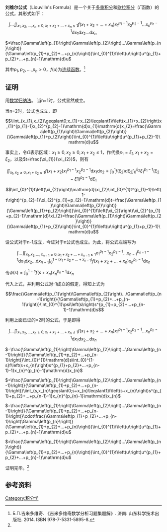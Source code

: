 '''刘维尔公式'''（Liouville's Formula）是一个关于[[多重积分|多重积分]]和[[欧拉积分|欧拉积分]]（<math>\Gamma</math>函数）的公式，其形式如下：
:<math>\int ...\iint_{x_{1},x_{2},...,x_{n}\geqslant0;x_{1}+x_{2}+...+x_{n}\leqslant1}f\left(x_{1}+x_{2}+...+x_{n}\right)x_{1}^{p_{1}-1}x_{2}^{p_{2}-1}...x_{n}^{p_{n}-1}\mathrm{d}x_{1}\mathrm{d}x_{2}...\mathrm{d}x_{n}</math>

<math>=\frac{\Gamma\left(p_{1}\right)\Gamma\left(p_{2}\right)...\Gamma\left(p_{n}\right)}{\Gamma\left(p_{1}+p_{2}+...+p_{n}\right)}\int_{0}^{1}f\left(u\right)u^{p_{1}+p_{2}+...+p_{n}-1}\mathrm{d}u</math>

其中<math>p_{1},p_{2},...,p_{n}>0</math>，<math>f\left(u\right)</math>为[[连续函数|连续函数]]。<ref name="a1">Б.П.吉米多维奇. 《吉米多维奇数学分析习题集题解》. 济南: 山东科学技术出版社. 2014. ISBN 978-7-5331-5895-8.</ref>

==证明==
用[[数学归纳法|数学归纳法]]。
当n=1时，公式显然成立。

当n=2时，公式也成立，即
:<math>\iint_{x_{1},x_{2}\geqslant0;x_{1}+x_{2}\leqslant1}f\left(x_{1}+x_{2}\right)x_{1}^{p_{1}-1}x_{2}^{p_{2}-1}\mathrm{d}x_{1}\mathrm{d}x_{2}=\frac{\Gamma\left(p_{1}\right)\Gamma\left(p_{2}\right)}{\Gamma\left(p_{1}+p_{2}\right)}\int_{0}^{1}f\left(u\right)u^{p_{1}+p_{2}-1}\mathrm{d}u</math>

事实上，令<math>\Omega</math>表示区域：<math>x_{1}\geqslant0,x_{2}\geqslant0,x_{1}+x_{2}\leqslant1</math>，作代换<math>x_{1}=\xi_{1},x_{1}+x_{2}=\xi_{2}</math>，以及<math>t=\frac{\xi_{1}}{\xi_{2}}</math>，则有
:<math>\iint_{x_{1},x_{2}\geqslant0;x_{1}+x_{2}\leqslant1}f\left(x_{1}+x_{2}\right)x_{1}^{p_{1}-1}x_{2}^{p_{2}-1}\mathrm{d}x_{1}\mathrm{d}x_{2}=\int_{0}^{1}f\left(\xi_{2}\right)\mathrm{d}\xi_{2}\int_{0}^{\xi_{2}}\xi_{1}^{p_{1}-1}\left(\xi_{2}-\xi{1}\right)^{p_{2}-1}\mathrm{d}\xi_{1}</math>
:<math>\int_{0}^{1}f\left(\xi_{2}\right)\mathrm{d}\xi_{2}\int_{0}^{1}t^{p_{1}-1}\left(1-t\right)^{p_{2}-1}\xi_{2}^{p_{1}+p_{2}-1}\mathrm{d}t=\frac{\Gamma\left(p_{1}\right)\Gamma\left(p_{2}\right)}{\Gamma\left(p_{1}+p_{2}\right)}\int_{0}^{1}f\left(\xi_{2}\right)\xi_{2}^{p_{1}+p_{2}-1}\mathrm{d}\xi_{2}=\frac{\Gamma\left(p_{1}\right)\Gamma\left(p_{2}\right)}{\Gamma\left(p_{1}+p_{2}\right)}\int_{0}^{1}f\left(u\right)u^{p_{1}+p_{2}-1}\mathrm{d}u</math>

设公式对于n-1成立，今证对于n公式也成立。为此，将公式左端写为
:<math>\int ...\iint_{x_{1},x_{2},...,x_{n-1}\geqslant0;x_{1}+x_{2}+...+x_{n-1}\leqslant1}x_{1}^{p_{1}-1}x_{2}^{p_{2}-1}...x_{n-1}^{p_{n-1}-1}\mathrm{d}x_{1}\mathrm{d}x_{2}...\mathrm{d}x_{n-1}\int_{0}^{1-\left(x_{1}+x_{2}+...+x_{n-1}\right)}f\left(x_{1}+x_{2}+...+x_{n}\right)x_{n}^{p_{n}-1}\mathrm{d}x_{n}</math>

令<math>\psi\left(s\right)=\int_{0}^{1-s}f\left(s+x_{n}\right)x_{n}^{p_{n}-1}\mathrm{d}x_{n}</math>

代入上式，并利用公式对{{mvar|n}}-1成立的假定，得知上式为
:<math>\frac{\Gamma\left(p_{1}\right)\Gamma\left(p_{2}\right)...\Gamma\left(p_{n-1}\right)}{\Gamma\left(p_{1}+p_{2}+...+p_{n-1}\right)}\int_{0}^{1}\psi\left(s\right)s^{p_{1}+p_{2}+...+p_{n-1}-1}\mathrm{d}s</math>

利用上面已证的{{mvar|n}}=2时的公式，于是即得
:<math>\int ...\iint_{x_{1},x_{2},...,x_{n}\geqslant0;x_{1}+x_{2}+...+x_{n}\leqslant1}f\left(x_{1}+x_{2}+...+x_{n}\right)x_{1}^{p_{1}-1}x_{2}^{p_{2}-1}...x_{n}^{p_{n}-1}\mathrm{d}x_{1}\mathrm{d}x_{2}...\mathrm{d}x_{n}</math>

<math>=\frac{\Gamma\left(p_{1}\right)\Gamma\left(p_{2}\right)...\Gamma\left(p_{n-1}\right)}{\Gamma\left(p_{1}+p_{2}+...+p_{n-1}\right)}\int_{0}^{1}\mathrm{d}s\int_{0}^{1-s}f\left(s+x_{n}\right)s^{p_{1}+p_{2}+...+p_{n-1}-1}x_{n}^{p_{n}-1}\mathrm{d}x_{n}</math>

<math>=\frac{\Gamma\left(p_{1}\right)\Gamma\left(p_{2}\right)...\Gamma\left(p_{n-1}\right)}{\Gamma\left(p_{1}+p_{2}+...+p_{n-1}\right)}\iint_{s,x_{n}\geqslant0;s+x_{n}\leqslant1}f\left(s+x_{n}\right)s^{p_{1}+p_{2}+...+p_{n-1}-1}x_{n}^{p_{n}-1}\mathrm{d}x_{n}</math>

<math>=\frac{\Gamma\left(p_{1}\right)\Gamma\left(p_{2}\right)...\Gamma\left(p_{n-1}\right)}{\Gamma\left(p_{1}+p_{2}+...+p_{n-1}\right)}\cdot\frac{\Gamma\left(p_{1}+p_{2}+...+p_{n-1}\right)\Gamma\left(p_{n}\right)}{\Gamma\left(p_{1}+p_{2}+...+p_{n}\right)}\int_{0}^{1}f\left(u\right)u^{p_{1}+p_{2}+...+p_{n}-1}\mathrm{d}u</math>

<math>=\frac{\Gamma\left(p_{1}\right)\Gamma\left(p_{2}\right)...\Gamma\left(p_{n}\right)}{\Gamma\left(p_{1}+p_{2}+...+p_{n}\right)}\int_{0}^{1}f\left(u\right)u^{p_{1}+p_{2}+...+p_{n}-1}\mathrm{d}u</math>

证明完毕。<ref name="a1"></ref>

==参考资料==
{{Reflist}}

[[Category:积分学|Category:积分学]]